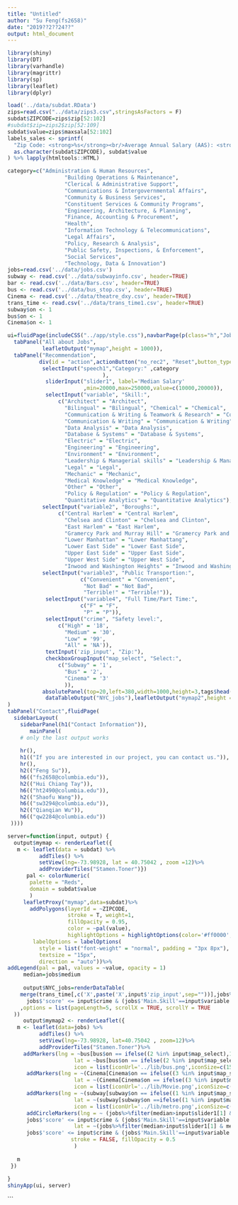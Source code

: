 ```yaml
---
title: "Untitled"
author: "Su Feng(fs2658)"
date: "2019??2??24??"
output: html_document
---
```


```r
library(shiny)
library(DT)
library(varhandle)
library(magrittr)
library(sp)
library(leaflet)
library(dplyr)
```

```r
load('../data/subdat.RData')
zips=read.csv("../data/zips3.csv",stringsAsFactors = F)
subdat$ZIPCODE=zips$zip[52:102]
#subdat$zip=zips2$zip[52:109]
subdat$value=zips$maxsala[52:102]
labels_sales <- sprintf(
  "Zip Code: <strong>%s</strong><br/>Average Annual Salary (AAS): <strong>$%g/yr<sup></sup></strong>",
  as.character(subdat$ZIPCODE), subdat$value
) %>% lapply(htmltools::HTML)
```


```r
category=c("Administration & Human Resources",
                  "Building Operations & Maintenance",
                  "Clerical & Administrative Support",
                  "Communications & Intergovernmental Affairs",
                  "Community & Business Services",
                  "Constituent Services & Community Programs",
                  "Engineering, Architecture, & Planning",
                  "Finance, Accounting & Procurement",
                  "Health",
                  "Information Technology & Telecommunications",
                  "Legal Affairs",
                  "Policy, Research & Analysis",
                  "Public Safety, Inspections, & Enforcement",
                  "Social Services",
                  "Technology, Data & Innovation")
jobs=read.csv('../data/jobs.csv')
subway <- read.csv('../data/subwayinfo.csv', header=TRUE)
bar <- read.csv('../data/Bars.csv', header=TRUE)
bus <- read.csv('../data/bus_stop.csv', header=TRUE)
Cinema <- read.csv('../data/theatre_dxy.csv', header=TRUE)
trans_time <- read.csv('../data/trans_time1.csv', header=TRUE)
subway$on <- 1
bus$on <- 1
Cinema$on <- 1
```


```r
ui=fluidPage(includeCSS("../app/style.css"),navbarPage(p(class="h","JobsSmart"),id = "inTabset",
  tabPanel("All about Jobs",
           leafletOutput("mymap",height = 1000)),
  tabPanel("Recommendation",
          div(id = "action",actionButton("no_rec2", "Reset",button_type="button", class="btn btn-primary")))),
           selectInput("speech1","Category:" ,category
                              ),
            sliderInput("slider1", label='Median Salary'
                        ,min=20000,max=250000,value=c(10000,20000)),
            selectInput("variable", "Skill:",
                c("Architect" = "Architect", 
                  "Bilingual" = "Bilingual", "Chemical" = "Chemical", 
                  "Communication & Writing & Teamwork & Research" = "Communication & Writing & Teamwork & Research", 
                  "Communication & Writing" = "Communication & Writing",
                  "Data Analysis" = "Data Analysis", 
                  "Database & Systems" = "Database & Systems",
                  "Electric" = "Electric",
                  "Engineering" = "Engineering", 
                  "Environment" = "Environment",
                  "Leadership & Managerial skills" = "Leadership & Managerial skills",
                  "Legal" = "Legal",
                  "Mechanic" = "Mechanic",
                  "Medical Knowledge" = "Medical Knowledge",
                  "Other" = "Other",
                  "Policy & Regulation" = "Policy & Regulation",
                  "Quantitative Analytics" = "Quantitative Analytics"), multiple=TRUE),
           selectInput("variable2", "Boroughs:",
                c("Central Harlem" = "Central Harlem", 
                  "Chelsea and Clinton" = "Chelsea and Clinton",
                  "East Harlem" = "East Harlem", 
                  "Gramercy Park and Murray Hill" = "Gramercy Park and Murray Hill", 
                  "Lower Manhattan" = "Lower Manhattang",
                  "Lower East Side" = "Lower East Side", 
                  "Upper East Side" = "Upper East Side",
                  "Upper West Side" = "Upper West Side",
                  "Inwood and Washington Heights" = "Inwood and Washington Heights")),
           selectInput("variable3", "Public Transportion:",
                       c("Convenient" = "Convenient",
                        "Not Bad" = "Not Bad",
                        "Terrible!" = "Terrible!")),
            selectInput("variable4", "Full Time/Part Time:",
                       c("F" = "F",
                        "P" = "P")),
            selectInput("crime", "Safety level:",
                c("High" = '18', 
                  "Medium" = '30', 
                  "Low" = '99', 
                  "All" = 'NA')),
            textInput('zip_input', "Zip:"),
            checkboxGroupInput("map_select", "Select:",
                c("Subway" = '1',
                  "Bus" = '2',
                  "Cinema" = '3'
                  )),
           absolutePanel(top=20,left=380,width=1000,height=3,tags$head(tags$style("#NYC_jobs {white-space: nowrap;}")),
            dataTableOutput("NYC_jobs"),leafletOutput("mymap2",height = 450))
)
tabPanel("Contact",fluidPage(
  sidebarLayout(
    sidebarPanel(h1("Contact Information")),
       mainPanel(
    # only the last output works
    
    hr(),
    h1(("If you are interested in our project, you can contact us.")),
    hr(),
    h2(("Feng Su")),
    h6(("fs2658@columbia.edu")),
    h2(("Hui Chiang Tay")),
    h6(("ht2490@columbia.edu")),
    h2(("Shaofu Wang")),
    h6(("sw3294@columbia.edu")),
    h2(("Qianqian Wu")),
    h6(("qw2284@columbia.edu"))
 ))))

server=function(input, output) {
  output$mymap <- renderLeaflet({
   m <- leaflet(data = subdat) %>%
          addTiles() %>%
          setView(lng=-73.98928, lat = 40.75042 , zoom =12)%>%
          addProviderTiles("Stamen.Toner")})
      pal <- colorNumeric(
       palette = "Reds",
       domain = subdat$value
       )
     leafletProxy("mymap",data=subdat)%>%
       addPolygons(layerId = ~ZIPCODE,
                   stroke = T, weight=1,
                   fillOpacity = 0.95,
                   color = ~pal(value),
                   highlightOptions = highlightOptions(color='#ff0000', opacity = 0.5, weight = 4, fillOpacity = 0.9,bringToFront = TRUE, sendToBack = TRUE),label = labels_sales,
        labelOptions = labelOptions(
          style = list("font-weight" = "normal", padding = "3px 8px"),
          textsize = "15px",
          direction = "auto"))%>%
addLegend(pal = pal, values = ~value, opacity = 1)
     median=jobs$medium
     
     output$NYC_jobs=renderDataTable(
    merge(trans_time[,c('X',paste('X',input$'zip_input',sep=""))],jobs%>%filter(median>input$slider1[1] & median<input$slider1[2]&
      jobs$'score' <= input$crime & (jobs$'Main.Skill'==input$variable|jobs$'Main.Skill'==input$variablee) & jobs$'Department' == input$'speech1'),  by.x='X', by.y='zip')  
    ,options = list(pageLength=5, scrollX = TRUE, scrollY = TRUE
  ))
     output$mymap2 <- renderLeaflet({
   m <- leaflet(data=jobs) %>%
          addTiles() %>%
          setView(lng=-73.98928, lat=40.75042 , zoom=12)%>%
          addProviderTiles("Stamen.Toner")%>%
     addMarkers(lng = ~bus[bus$on == ifelse((2 %in% input$map_select),1,0),]$LONGITUDE,
                     lat = ~bus[bus$on == ifelse((2 %in% input$map_select),1,0),]$LATITUDE,
                     icon = list(iconUrl='../lib/bus.png',iconSize=c(15,15)))%>%
      addMarkers(lng = ~(Cinema[Cinema$on == ifelse((3 %in% input$map_select),1,0),])$lon,
                     lat = ~(Cinema[Cinema$on == ifelse((3 %in% input$map_select),1,0),])$lat,
                     icon = list(iconUrl='../lib/Movie.png',iconSize=c(15,15)))%>%
      addMarkers(lng = ~(subway[subway$on == ifelse((1 %in% input$map_select),1,0),])$Station.Longitude,
                     lat = ~(subway[subway$on ==ifelse((1 %in% input$map_select),1,0),])$Station.Latitude,
                     icon = list(iconUrl='../lib/metro.png',iconSize=c(15,15)))%>%
      addCircleMarkers(lng = ~ (jobs%>%filter(median>input$slider1[1] & median<input$slider1[2]&
      jobs$'score' <= input$crime & (jobs$'Main.Skill'==input$variable|jobs$'Skill'==input$variablee) & jobs$'Occupations' == input$'speech1' & jobs$'Boroughs' == input$'variable2' & jobs$'Public_Transport_Convenience' == input$'variable3' & jobs$'Full.Time.Part.Time.indicator' == input$'variable4')) $geocodes.lon,
                     lat = ~(jobs%>%filter(median>input$slider1[1] & median<input$slider1[2]&
      jobs$'score' <= input$crime & (jobs$'Main.Skill'==input$variable|jobs$'Main.Skill'==input$variablee) & jobs$'Occupations' == input$'speech1' & jobs$'Boroughs' == input$'variable2' & jobs$'Public_Transport_Convenience' == input$'variable3' & jobs$'Full.Time.Part.Time.indicator' == input$'variable4') )$geocodes.lat,
                    stroke = FALSE, fillOpacity = 0.5
                     )
     
   m
 })
  
}
shinyApp(ui, server)

```

```

